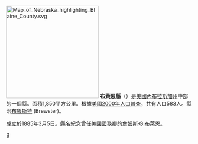 {{Otheruses|布萊恩縣|subject=美國內布拉斯加州的一個縣|other=同名的縣}}
[[File:Map_of_Nebraska_highlighting_Blaine_County.svg|250px]]
'''布萊恩縣'''（{{lang-en|Blaine County}}）是[[美國|美國]][[內布拉斯加州|內布拉斯加州]]中部的一個縣。面積1,850平方公里。根據[[美國2000年人口普查|美國2000年人口普查]]，共有人口583人。縣治[[布魯斯特_(內布拉斯加州)|布魯斯特]] (Brewster)。

成立於1885年3月5日。縣名紀念曾任[[美國國務卿|美國國務卿]]的[[詹姆斯·G·布萊恩|詹姆斯·G·布萊恩]]。

{{內布拉斯加州}}

[[Category:內布拉斯加州行政區劃|B]]